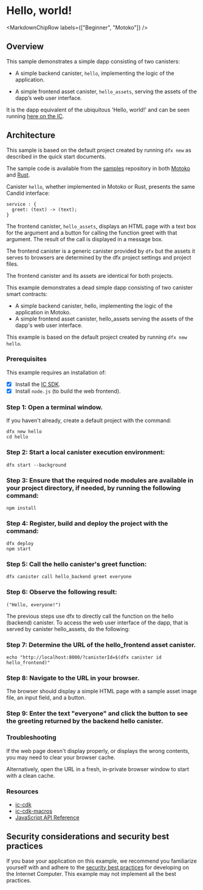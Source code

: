 
# Hello, world!

<MarkdownChipRow labels={["Beginner", "Motoko"]} />

## Overview 
This sample demonstrates a simple dapp consisting of two canisters:

-   A simple backend canister, `hello`, implementing the logic of the application.

-   A simple frontend asset canister, `hello_assets`, serving the assets of the dapp’s web user interface.

It is the dapp equivalent of the ubiquitous 'Hello, world!' and can be seen running [here on the IC](https://6lqbm-ryaaa-aaaai-qibsa-cai.ic0.app/).

## Architecture

This sample is based on the default project created by running `dfx new` as described in the quick start documents.

The sample code is available from the [samples](https://github.com/dfinity/examples) repository in both [Motoko](https://github.com/dfinity/examples/tree/master/motoko/hello) and [Rust](https://github.com/dfinity/examples/tree/master/rust/hello).

Canister `hello`, whether implemented in Motoko or Rust, presents the same Candid interface:

    service : {
      greet: (text) -> (text);
    }

The frontend canister, `hello_assets`, displays an HTML page with a text box for the argument and a button for calling the function greet with that argument. The result of the call is displayed in a message box.

The frontend canister is a generic canister provided by `dfx` but the assets it serves to browsers are determined by the dfx project settings and project files.

The frontend canister and its assets are identical for both projects.

This example demonstrates a dead simple dapp consisting of two canister smart contracts:

- A simple backend canister, hello, implementing the logic of the application in Motoko.
- A simple frontend asset canister, hello_assets serving the assets of the dapp's web user interface.

This example is based on the default project created by running `dfx new hello`.

### Prerequisites
This example requires an installation of:
- [x] Install the [IC SDK](https://internetcomputer.org/docs/current/developer-docs/setup/install/index.mdx).
- [x] Install `node.js` (to build the web frontend).

 ### Step 1: Open a terminal window.

If you haven't already, create a default project with the command:

```
dfx new hello
cd hello
```

 ### Step 2: Start a local canister execution environment:

```
dfx start --background
```

 ### Step 3: Ensure that the required node modules are available in your project directory, if needed, by running the following command:

```
npm install
```

 ### Step 4: Register, build and deploy the project with the command:

```
dfx deploy
npm start
```

 ### Step 5: Call the hello canister's greet function:

```
dfx canister call hello_backend greet everyone
```

 ### Step 6: Observe the following result:

```
("Hello, everyone!")
```

The previous steps use dfx to directly call the function on the hello (backend) canister. To access the web user interface of the dapp, that is served by canister hello_assets, do the following:

 ### Step 7: Determine the URL of the hello_frontend asset canister.

```
echo "http://localhost:8000/?canisterId=$(dfx canister id hello_frontend)"
```

 ### Step 8: Navigate to the URL in your browser.
The browser should display a simple HTML page with a sample asset image file, an input field, and a button.

 ### Step 9: Enter the text "everyone" and click the button to see the greeting returned by the backend hello canister.

### Troubleshooting
If the web page doesn't display properly, or displays the wrong contents, you may need to clear your browser cache.

Alternatively, open the URL in a fresh, in-private browser window to start with a clean cache.


### Resources
- [ic-cdk](https://docs.rs/ic-cdk/latest/ic_cdk/)
- [ic-cdk-macros](https://docs.rs/ic-cdk-macros)
- [JavaScript API Reference](https://erxue-5aaaa-aaaab-qaagq-cai.ic0.app/)


## Security considerations and security best practices

If you base your application on this example, we recommend you familiarize yourself with and adhere to the [security best practices](https://internetcomputer.org/docs/current/references/security/) for developing on the Internet Computer. This example may not implement all the best practices.

